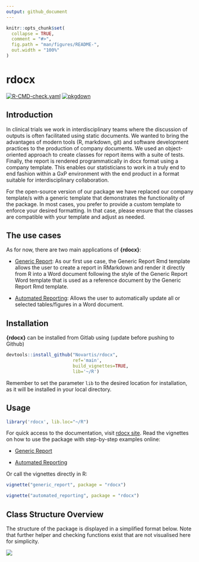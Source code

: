 ```yaml
---
output: github_document
---
```


<!-- README.md is generated from README.Rmd. Please edit that file -->

```r
knitr::opts_chunk$set(
  collapse = TRUE,
  comment = "#>",
  fig.path = "man/figures/README-",
  out.width = "100%"
)
```

# rdocx

<!-- badges: start -->
[![R-CMD-check.yaml](https://github.com/Novartis/rdocx/actions/workflows/check_package.yml/badge.svg)](https://github.com/Novartis/rdocx/actions/workflows/check_package.yml)
[![pkgdown](https://github.com/Novartis/rdocx/actions/workflows/pkgdown.yml/badge.svg)](https://github.com/Novartis/rdocx/actions/workflows/pkgdown.yml)
<!-- badges: end -->


## Introduction

In clinical trials we work in interdisciplinary teams where the discussion of outputs is often facilitated using static documents. We wanted to bring the advantages of modern tools (R, markdown, git) and software development practices to the production of company documents. We used an object-oriented approach to create classes for report items with a suite of tests. Finally, the report is rendered programmatically in docx format using a company template. This enables our statisticians to work in a truly end to end fashion within a GxP environment with the end product in a format suitable for interdisciplinary collaboration.

For the open-source version of our package we have replaced our company template/s with a generic template that demonstrates the functionality of the package. In most cases, you prefer to provide a custom template to enforce your desired formatting. In that case, please ensure that the classes are compatible with your template and adjust as needed. 

## The use cases

As for now, there are two main applications of **{rdocx}**:

-   [Generic Report](https://opensource.nibr.com/rdocx/articles/generic_report.html): As our first use case, the Generic Report Rmd template allows the user to create a report in RMarkdown and render it directly from R into a Word document following the style of the Generic Report Word template that is used as a reference document by the Generic Report Rmd template.

-   [Automated Reporting](https://opensource.nibr.com/rdocx/articles/automated_reporting.html): Allows the user to automatically update all or selected tables/figures in a Word document.

## Installation

**{rdocx}** can be installed from Gitlab using (update before pushing to Github)

```r
devtools::install_github("Novartis/rdocx",
                         ref='main',
                         build_vignettes=TRUE,
                         lib='~/R')
```

Remember to set the parameter `lib` to the desired location for installation, as 
it will be installed in your local directory.

## Usage

```r
library('rdocx', lib.loc="~/R")
```

For quick access to the documentation, visit [rdocx site](https://opensource.nibr.com/rdocx/index.html). Read the vignettes on how to use the package with step-by-step examples online:

-   [Generic Report](https://opensource.nibr.com/rdocx/articles/generic_report.html) 

-   [Automated Reporting](https://opensource.nibr.com/rdocx/articles/automated_reporting.html)


Or call the vignettes directly in R:

```r
vignette("generic_report", package = "rdocx")
```

```r
vignette("automated_reporting", package = "rdocx")
```


## Class Structure Overview

The structure of the package is displayed in a simplified format below. Note that 
further helper and checking functions exist that are not visualised here for simplicity.

![](https://mermaid.ink/img/pako:eNqtlVFr2zAQx7-K0dPG2n6A0JeywR432j4axEW-2AJZ8qRTXVPy3SdbTuLIclhhDgRb99Pp_n-d7A8mTIVsx4QC535IqC20pS7C9RM1WimesTOWisf7--JVksLfUOMW8L0BXaMy9Svs1Sb1JEi-SRpuQi-y1kDeoltgT55MC4RVBKWuJzY8KRD4y1PnyRWRva6leHx4SIaeTR_JZKkJTcbObPyfzEqK_oihY6mXTKbiC5gmPPt7YsbrmyM7TrNTAk4js45W2IGlFjWtY458NWxNjEHt2z3aXDSY4Nbjb2idNDpTR9C6Ht17xyeJi9BB4TtNfovTtnC6bHXCuPN-rKAaZ1d4F6z78nXT3qQjlh5DVXFr-tPkS96R_OeUoUtyO5f3ZNPCvhm47_KT-gaIR7-qRVRjvyhyWWDa2_9D9Pps5FRraD_Zp4nka1FpEVcvkdz6MAPrSAtSc_DUGMvzVUZiTsDzW_FH3M4xxjcy3DZ5qTJ5s2VkErYBIeSVEe_8IBXmyzExRTgj1GSsNyLM1aBuZBjabHQUI6Cj0MvhbBoesKuOiq3MQSk-17BSPf7YHWvRBuOr8DGadJaMGgxLsV24rfAAXlHJSn0MaHDevAxasB1Zj3fMGl83bHcA5cJTXHL-mEXk-BeGPjNY?type=png)
